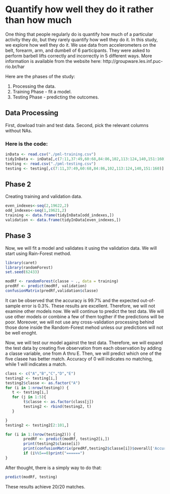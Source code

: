 # Quantify how well they do it rather than how much


One thing that people regularly do is quantify how much of a particular activity they do, but they rarely quantify how well they do it. In this study, we explore how well they do it. We use data from accelerometers on the belt, forearm, arm, and dumbell of 6 participants. They were asked to perform barbell lifts correctly and incorrectly in 5 different ways. More information is available from the website here: http://groupware.les.inf.puc-rio.br/har

Here are the phases of the study:

1. Processing the data.
2. Training Phase - fit a model.
3. Testing Phase - predicting the outcomes.


## Data Processing
First, dowload train and test data. Second, pick the relevant columns without NAs.

 
### Here is the code:

```r
inData <- read.csv("./pml-training.csv")
tidyInData <- inData[,c(7:11,37:49,60:68,84:86,102,113:124,140,151:160)]
testing <- read.csv("./pml-testing.csv")
testing <- testing[,c(7:11,37:49,60:68,84:86,102,113:124,140,151:160)]
```

## Phase 2
Creating training and validation data.
```r
even_indexes<-seq(2,19622,2)
odd_indexes<-seq(1,19621,2)
training <- data.frame(tidyInData[odd_indexes,])
validation <- data.frame(tidyInData[even_indexes,])
```

## Phase 3
Now, we will fit a model and validates it using the validation data. 
We will start using Rain-Forest method.

```r
library(caret)
library(randomForest)
set.seed(62433)

modRf <- randomForest(classe ~ ., data = training)
predRf <- predict(modRf, validation)
confusionMatrix(predRf,validation$classe)
```
It can be observed that the accuracy is 99.7% and the expected out-of-sample error is 0.3%. 
These results are excellent. Therefore, we will not examine other models now. We will continue to predict the test data.
We will use other models or combine a few of them togther if the predictions will be poor. Moreover, we will not use any cross-validation 
processing behind those done inside the Random-Forest mehod unless our predictions will not be well enoght.

Now, we will test our model against the test data. Therefore, we will expand the test data by creating five observation from each observation by 
adding a classe variable, one from A thru E. Then, we will predict which one of the five clasee has better match. Accuracy of 0 will indicates no matching, while 1 
will indicates a match.
 
```r
class <- c("A","B","C","D","E")
testing2 <- testing[i,]
testing2$classe <- as.factor("A")
for (i in 1:nrow(testing)) {
   t <- testing[i,]
   for (j in 1:5){
        t$classe <- as.factor(class[j])
		testing2 <- rbind(testing2, t)
   }

}
testing2 <- testing2[2:101,]

for (i in 1:(nrow(testing2))) {
		predRf <- predict(modRf, testing2[i,])
		print(testing2$classe[i])
		print(confusionMatrix(predRf,testing2$classe[i])$overall['Accuracy'])
		if (i%%5==0)print("======")
}

```
After thought, there is a simply way to do that:
```r
predict(modRf, testing)
```

These results achieve 20/20 matches.


